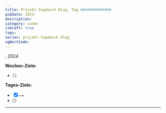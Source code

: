 ---
title: Projekt-Tagebuch Blog, Tag ##############
pubDate: 2024-
description:
category: coden
isDraft: true
tags:
series: projekt-tagebuch blog
vgWortCode:
---

, 2024

**Wochen-Ziele:**

- [ ]

**Tages-Ziele:**

- [x] ~[](#)~
- [ ]

---
